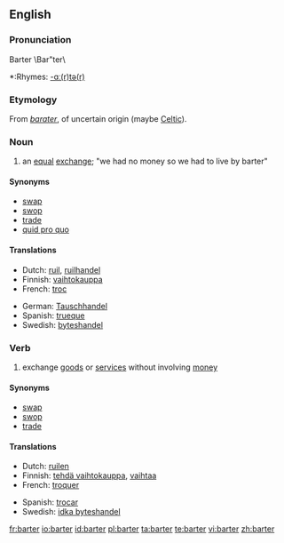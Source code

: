 {{wikipedia}}
==English==

===Pronunciation===
Barter \Bar"ter\
*:Rhymes: [[Rhymes:English:-ɑː(r)tə(r)|-ɑː(r)tə(r)]]

===Etymology===
From {{OF.}} ''[[barater]]'', of uncertain origin (maybe [[Celtic]]).

===Noun===
{{en-noun}}
#an [[equal]] [[exchange]]; "we had no money so we had to live by barter"

====Synonyms====
*[[swap]]
*[[swop]]
*[[trade]]
*[[quid pro quo]]

====Translations====
{{top}}
*Dutch: [[ruil]], [[ruilhandel]]
*Finnish: [[vaihtokauppa]]
*French: [[troc]] {{m}}
{{mid}}
*German: [[Tauschhandel]] {{m}}
*Spanish: [[trueque]]
*Swedish: [[byteshandel]] {{c}}
{{bottom}}

===Verb===
{{en-verb}}
#exchange [[goods]] or [[services]] without involving [[money]]

====Synonyms====
*[[swap]]
*[[swop]]
*[[trade]]

====Translations====
{{top}}
*Dutch: [[ruilen]]
*Finnish: [[tehdä vaihtokauppa]], [[vaihtaa]]
*French: [[troquer]]
{{mid}}
*Spanish: [[trocar]]
*Swedish: [[idka byteshandel]]
{{bottom}}

[[fr:barter]]
[[io:barter]]
[[id:barter]]
[[pl:barter]]
[[ta:barter]]
[[te:barter]]
[[vi:barter]]
[[zh:barter]]